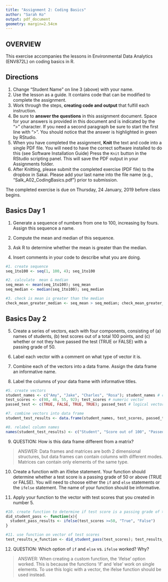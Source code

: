 ```yaml
---
title: "Assignment 2: Coding Basics"
author: "Sarah Ko"
output: pdf_document
geometry: margin=2.54cm
---
```


## OVERVIEW

This exercise accompanies the lessons in Environmental Data Analytics (ENV872L) on coding basics in R. 

## Directions
1. Change "Student Name" on line 3 (above) with your name.
2. Use the lesson as a guide. It contains code that can be modified to complete the assignment.
3. Work through the steps, **creating code and output** that fulfill each instruction.
4. Be sure to **answer the questions** in this assignment document.
Space for your answers is provided in this document and is indicated by the ">" character.
If you need a second paragraph be sure to start the first line with ">".
You should notice that the answer is highlighted in green by RStudio. 
6. When you have completed the assignment, **Knit** the text and code into a single PDF file.
You will need to have the correct software installed to do this (see Software Installation Guide)
Press the `Knit` button in the RStudio scripting panel.
This will save the PDF output in your Assignments folder.
8. After Knitting, please submit the completed exercise (PDF file) to the dropbox in Sakai. Please add your last name into the file name (e.g., "Salk_A02_CodingBasics.pdf") prior to submission.

The completed exercise is due on Thursday, 24 January, 2019 before class begins.

## Basics Day 1

1. Generate a sequence of numbers from one to 100, increasing by fours. Assign this sequence a name. 

2. Compute the mean and median of this sequence. 

3. Ask R to determine whether the mean is greater than the median. 

4. Insert comments in your code to describe what you are doing.

```r

#1. create sequence
seq_1to100 <- seq(1, 100, 4); seq_1to100

#2. calculate  mean & median
seq_mean <- mean(seq_1to100); seq_mean
seq_median <- median(seq_1to100); seq_median

#3. check is mean is greater than the median
check_mean_greater_median <- seq_mean > seq_median; check_mean_greater_median

```

## Basics Day 2

5. Create a series of vectors, each with four components, consisting of (a) names of students, (b) test scores out of a total 100 points, and (c) whether or not they have passed the test (TRUE or FALSE) with a passing grade of 50.

6. Label each vector with a comment on what type of vector it is.

7. Combine each of the vectors into a data frame. Assign the data frame an informative name.

8. Label the columns of your data frame with informative titles.

```r

#5. create vectors
student_names <- c("Amy", "Jake", "Charles", "Rosa"); student_names # character vector
test_scores <- c(98, 46, 55, 92); test_scores # numeric vector
passed_test <- c(TRUE, FALSE, TRUE, TRUE); passed_test # logical vector

#7. combine vectors into data frame
student_test_results <- data.frame(student_names, test_scores, passed_test); student_test_results

#8. relabel column names
names(student_test_results) <- c("Student", "Score out of 100", "Passed?"); student_test_results

```

9. QUESTION: How is this data frame different from a matrix?

> ANSWER: Data frames and matrices are both 2 dimensional structures, but data frames can contain columns with different modes. Matrices can contain only elements of the same type.

10. Create a function with an if/else statement. Your function should determine whether a test score is a passing grade of 50 or above (TRUE or FALSE). You will need to choose either the `if` and `else` statements or the `ifelse` statement. The name of your function should be informative.

11. Apply your function to the vector with test scores that you created in number 5. 

```r

#10. create function to determine if test score is a passing grade of > or =50
did_student_pass <- function(x){
  student_pass_results <- ifelse(test_scores >=50, "True", "False")
}

#11. use function on vector of test scores
test_results_w_function <- did_student_pass(test_scores); test_results_w_function

```

12. QUESTION: Which option of `if` and `else` vs. `ifelse` worked? Why?

> ANSWER: When creating a custom function, the 'ifelse' option worked. This is because the functions 'if' and 'else' work on single elements. To use this logic with a vector, the ifelse function should be used instead.
